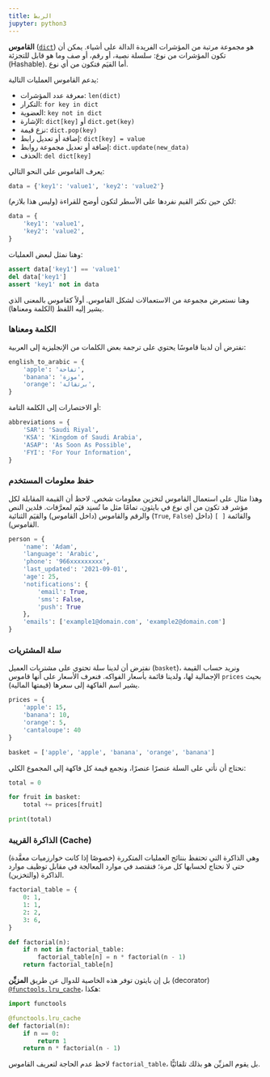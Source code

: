 ```yaml
---
title: الربط
jupyter: python3
---
```


**القاموس** ([`dict`](https://docs.python.org/3/library/stdtypes.html#dict)) هو مجموعة مرتبة من المؤشرات الفريدة الدالة على أشياء. يمكن أن تكون المؤشرات من نوع: سلسلة نصية، أو رقم، أو صف وما هو قابل للتجزئة (Hashable). أما القيَم فتكون من أي نوع.

يدعم القاموس العمليات التالية:

- معرفة عدد المؤشرات: `len(dict)`
- التكرار: `for key in dict`
- العضوية: `key not in dict`
- الإشارة: `dict[key]` أو `dict.get(key)`
- نزع قيمة: `dict.pop(key)`
- إضافة أو تعديل رابط: `dict[key] = value`
- إضافة أو تعديل مجموعة روابط: `dict.update(new_data)`
- الحذف: `del dict[key]`

يعرف القاموس على النحو التالي:

```python
data = {'key1': 'value1', 'key2': 'value2'}
```

لكن حين تكثر القيم نفردها على الأسطر لتكون أوضح للقراءة (وليس هذا بلازم):

```python
data = {
    'key1': 'value1',
    'key2': 'value2',
}
```

وهنا نمثل لبعض العمليات:

```python
assert data['key1'] == 'value1'
del data['key1']
assert 'key1' not in data
```

وهنا نستعرض مجموعة من الاستعمالات لشكل القاموس. أولاً كقاموس بالمعنى الذي يشير إليه اللفظ (الكلمة ومعناها).

### الكلمة ومعناها

نفترض أن لدينا قاموسًا يحتوي على ترجمة بعض الكلمات من الإنجليزية إلى العربية:

```python
english_to_arabic = {
    'apple': 'تفاحة',
    'banana': 'موزة',
    'orange': 'برتقالة',
}
```

أو الاختصارات إلى الكلمة التامة:

```python
abbreviations = {
    'SAR': 'Saudi Riyal',
    'KSA': 'Kingdom of Saudi Arabia',
    'ASAP': 'As Soon As Possible',
    'FYI': 'For Your Information',
}
```

### حفظ معلومات المستخدم

وهذا مثال على استعمال القاموس لتخزين معلومات شخص. لاحظ أن القيمة المقابلة لكل مؤشر قد تكون من أي نوع في بايثون، تمامًا مثل ما تُسنِد قيَم لمعرَّفات. فلدين النص والرقم والقاموس (داخل القاموس) والقيَم الثنائية (`True`, `False`) والقائمة `[ ]` (داخل القاموس).

```python
person = {
    'name': 'Adam',
    'language': 'Arabic',
    'phone': '966xxxxxxxxx',
    'last_updated': '2021-09-01',
    'age': 25,
    'notifications': {
        'email': True,
        'sms': False,
        'push': True
    },
    'emails': ['example1@domain.com', 'example2@domain.com']
}
```

### سلة المشتريات

نفترض أن لدينا سلة تحتوي على مشتريات العميل (`basket`)، ونريد حساب القيمة الإجمالية لها، ولدينا قائمة بأسعار الفواكه. فنعرف الأسعار على أنها قاموس `prices` بحيث يشير اسم الفاكهة إلى سعرها (قيمتها المالية).

```python
prices = {
    'apple': 15,
    'banana': 10,
    'orange': 5,
    'cantaloupe': 40
}

basket = ['apple', 'apple', 'banana', 'orange', 'banana']
```

نحتاج أن نأتي على السلة عنصرًا عنصرًا، ونجمع قيمة كل فاكهة إلى المجموع الكلي:

```python
total = 0

for fruit in basket:
    total += prices[fruit]

print(total)
```

### الذاكرة القريبة (Cache)

وهي الذاكرة التي تحتفظ بنتائج العمليات المتكررة (خصوصًا إذا كانت خوارزميات معقَّدة) حتى لا نحتاج لحسابها كل مرة؛ فنقتصد في موارد المعالجة في مقابل توظيف موارد الذاكرة (والتخزين).

```python
factorial_table = {
    0: 1,
    1: 1,
    2: 2,
    3: 6,
}

def factorial(n):
    if n not in factorial_table:
        factorial_table[n] = n * factorial(n - 1)
    return factorial_table[n]
```

بل إن بايثون توفر هذه الخاصية للدوال عن طريق **المزيِّن** (decorator) [`@functools.lru_cache`](https://docs.python.org/3/library/functools.html#functools.cache)، هكذا:

```python
import functools

@functools.lru_cache
def factorial(n):
    if n == 0:
        return 1
    return n * factorial(n - 1)
```

لاحظ عدم الحاجة لتعريف القاموس `factorial_table`، بل يقوم المزيِّن هو بذلك تلقائيًّا.